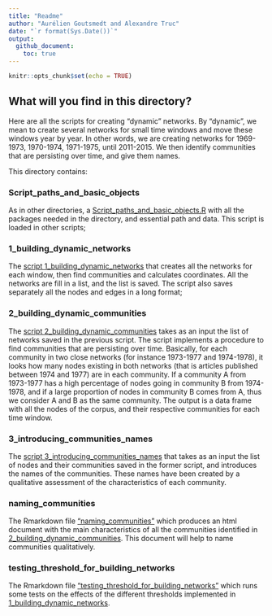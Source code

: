 ```yaml
---
title: "Readme"
author: "Aurélien Goutsmedt and Alexandre Truc"
date: "`r format(Sys.Date())`"
output: 
  github_document:
    toc: true
---
```


```r
knitr::opts_chunk$set(echo = TRUE)
```

## What will you find in this directory?

Here are all the scripts for creating "dynamic" networks. By "dynamic", we mean to create several networks for small time windows and move these windows year by year. In other words, we are creating networks for 1969-1973, 1970-1974, 1971-1975, until 2011-2015. We then identify communities that are persisting over time, and give them names.

This directory contains:

### Script_paths_and_basic_objects

As in other directories, a [Script_paths_and_basic_objects.R](/dynamic_networks/Script_paths_and_basic_objects.R) with all the packages needed in the directory, and essential path and data. This script is loaded in other scripts;

### 1_building_dynamic_networks

The [script 1_building_dynamic_networks](/dynamic_networks/1_building_dynamic_networks.md) that creates all the networks for each window, then find communities and calculates coordinates. All the networks are fill in a list, and the list is saved. The script also saves separately all the nodes and edges in a long format;

### 2_building_dynamic_communities

The [script 2_building_dynamic_communities](/dynamic_networks/2_building_dynamic_communities.md) takes as an input the list of networks saved in the previous script. The script implements a procedure to find communities that are persisting over time. Basically, for each community in two close networks (for instance 1973-1977 and 1974-1978), it looks how many nodes existing in both networks (that is articles published between 1974 and 1977) are in each community. If a community A from 1973-1977 has a high percentage of nodes going in community B from 1974-1978, and if a large proportion of nodes in community B comes from A, thus we consider A and B as the same community. The output is a data frame with all the nodes of the corpus, and their respective communities for each time window.

### 3_introducing_communities_names

The [script 3_introducing_communities_names](/dynamic_networks/3_introducing_communities_names.md) that takes as an input the list of nodes and their communities saved in the former script, and introduces the names of the communities. These names have been created by a qualitative assessment of the characteristics of each community.

### naming_communities

The Rmarkdown file ["naming_communities"](/dynamic_networks/naming_communities.Rmd) which produces an html document with the main characteristics of all the communities identified in [2_building_dynamic_communities](/dynamic_networks/2_building_dynamic_communities.md). This document will help to name communities qualitatively. 

### testing_threshold_for_building_networks

The Rmarkdown file ["testing_threshold_for_building_networks"](/dynamic_networks/testing_threshold_for_building_networks.Rmd) which runs some tests on the effects of the different thresholds implemented in [1_building_dynamic_networks](/dynamic_networks/1_building_dynamic_networks.md).